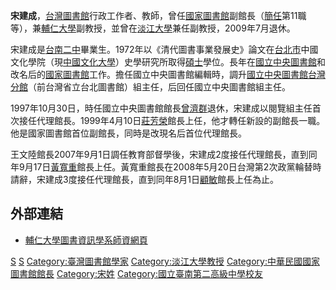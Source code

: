 {{Unreferenced|time=2019-01-12T02:22:08+00:00}}
'''宋建成'''，[[台灣|台灣]][[圖書館|圖書館]]行政工作者、教師，曾任[[國家圖書館_(中華民國)|國家圖書館]]副館長（[[簡任|簡任]]第11職等），兼[[輔仁大學|輔仁大學]]副教授，並曾在[[淡江大學|淡江大學]]兼任副教授，2009年7月退休。

宋建成是[[台南二中|台南二中]]畢業生。1972年以《清代圖書事業發展史》論文在[[台北市|台北市]]中國文化學院（現[[中國文化大學|中國文化大學]]）史學研究所取得[[碩士|碩士]]學位。長年在[[國家圖書館_(中華民國)|國立中央圖書館]]和改名后的[[國家圖書館_(中華民國)|國家圖書館]]工作。擔任國立中央圖書館編輯時，調升[[國立中央圖書館台灣分館|國立中央圖書館台灣分館]]（前台灣省立台北圖書館）組主任，后回任國立中央圖書館組主任。

1997年10月30日，時任國立中央圖書館館長[[曾濟群|曾濟群]]退休，宋建成以閱覽組主任首次接任代理館長。1999年4月10日[[莊芳榮|莊芳榮]]館長上任，他才轉任新設的副館長一職。他是國家圖書館首位副館長，同時是改現名后首位代理館長。

王文陸館長2007年9月1日調任教育部督學後，宋建成2度接任代理館長，直到同年9月17日[[黃寬重|黃寬重]]館長上任。黃寬重館長在2008年5月20日台灣第2次政黨輪替時請辭，宋建成3度接任代理館長，直到同年8月1日[[顧敏|顧敏]]館長上任為止。

==外部連結==
*[https://web.archive.org/web/20080327215744/http://140.136.122.38/fjusocelis93/03tea/03-4.htm 輔仁大學圖書資訊學系師資網頁]

{{start box}}
{{s-before|[[曾濟群|曾濟群]]}}
{{s-title|[[中華民國國家圖書館|國家圖書館]]代理館長|1997年—1999年}}
{{s-after|[[莊芳榮|莊芳榮]]}}
{{s-before|[[王文陸|王文陸]]}}
{{s-title|[[中華民國國家圖書館|國家圖書館]]代理館長|2007年}}
{{s-after|[[黃寬重|黃寬重]]}}
{{s-before|[[黃寬重|黃寬重]]}}
{{s-title|[[中華民國國家圖書館|國家圖書館]]代理館長|2008年}}
{{s-after|[[顧敏|顧敏]]}}
{{s-before|首任}}
{{s-title|[[中華民國國家圖書館|國家圖書館]]副館長|1999年－2009年}}
{{s-after|[[吳英美|吳英美]]}}
{{end box}}

[[Category:中國文化大學校友|S]]
[[Category:輔仁大學教授|S]]
[[Category:臺灣圖書館學家|Category:臺灣圖書館學家]]
[[Category:淡江大學教授|Category:淡江大學教授]]
[[Category:中華民國國家圖書館館長|Category:中華民國國家圖書館館長]]
[[Category:宋姓|Category:宋姓]]
[[Category:國立臺南第二高級中學校友|Category:國立臺南第二高級中學校友]]
